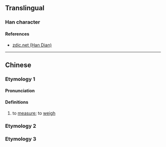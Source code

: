 {{also|扶|抚}}
{{character info/new}}
==Translingual==

===Han character===
{{Han char|rn=64|rad=手|as=04|sn=7|four=52034|canj=QHK,XQHK|ids=⿰扌夭}}

====References====
{{Han ref|kx=0419.090|dkj=11842|dj=0766.020|hdz=31838.030|uh=6277}}
* [http://www.zdic.net/z/1a/js/6277.htm zdic.net (Han Dian)]

----

==Chinese==

===Etymology 1===
{{zh-forms}}

====Pronunciation====
{{zh-pron
|m=ào
|c=ou3
|ma=y
|cat=v
}}

====Definitions====
{{zh-hanzi}}

# to [[measure]]; to [[weigh]]

===Etymology 2===
{{zh-see|拔|v}}

===Etymology 3===
{{zh-see|搖|ss}}